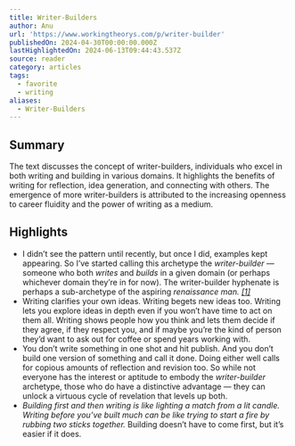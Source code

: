 ```yaml
---
title: Writer-Builders
author: Anu
url: 'https://www.workingtheorys.com/p/writer-builder'
publishedOn: 2024-04-30T00:00:00.000Z
lastHighlightedOn: 2024-06-13T09:44:43.537Z
source: reader
category: articles
tags:
  - favorite
  - writing
aliases:
  - Writer-Builders
---
```

## Summary

The text discusses the concept of writer-builders, individuals who excel in both writing and building in various domains. It highlights the benefits of writing for reflection, idea generation, and connecting with others. The emergence of more writer-builders is attributed to the increasing openness to career fluidity and the power of writing as a medium.

## Highlights
- I didn’t see the pattern until recently, but once I did, examples kept appearing. So I’ve started calling this archetype the *writer-builder* — someone who both *writes* and *builds* in a given domain (or perhaps whichever domain they’re in for now). The writer-builder hyphenate is perhaps a sub-archetype of the aspiring *renaissance man. [[1]](https://www.workingtheorys.com/p/writer-builder?utm_campaign=post&utm_medium=web#footnote-1-142209042)*
- Writing clarifies your own ideas. Writing begets new ideas too. Writing lets you explore ideas in depth even if you won’t have time to act on them all. Writing shows people how you think and lets them decide if they agree, if they respect you, and if maybe you’re the kind of person they’d want to ask out for coffee or spend years working with.
- You don’t write something in one shot and hit publish. And you don’t build one version of something and call it done. Doing either well calls for copious amounts of reflection and revision too. So while not everyone has the interest or aptitude to embody the *writer-builder* archetype, those who do have a distinctive advantage — they can unlock a virtuous cycle of revelation that levels up both.
- *Building first and then writing is like lighting a match from a lit candle. Writing before you’ve built much can be like trying to start a fire by rubbing two sticks together.* Building doesn’t have to come first, but it’s easier if it does.
